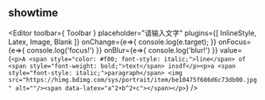 
<Meta title="Example/09-editor" />

## showtime
<section>


  <Editor
    toolbar={
      <Toolbar>
        Toolbar
      </Toolbar>
    }
    placeholder="请输入文字"
    plugins={[ InlineStyle, Latex, Image, Blank ]}
    onChange={e=>{
      console.log(e.target);
    }}
    onFocus={e=>{
      console.log('focus!')
    }}
    onBlur={e=>{
      console.log('blur!')
    }}
    value={`<p>A <span style="color: #f00; font-style: italic;">line</span> of <span style="font-weight: bold;">text</span> insdf</p><p>a <span style="font-style: italic;">paragraph</span> <img src="https://himg.bdimg.com/sys/portrait/item/be10475f686d6c73db00.jpg" alt=""/><span data-latex="a^2+b^2+c"></span></p>`}
  />
</section>

